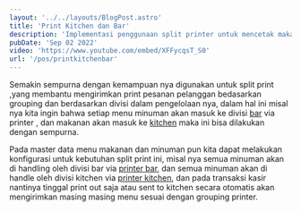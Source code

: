 ---
layout: '../../layouts/BlogPost.astro'
title: 'Print Kitchen dan Bar'
description: 'Implementasi penggunaan split printer untuk mencetak makanan ke kitchen dan minuman ke bar.'
pubDate: 'Sep 02 2022'
video: 'https://www.youtube.com/embed/XFFycqsT_S0'
url: '/pos/printkitchenbar'
---

Semakin sempurna dengan kemampuan nya digunakan untuk split print ,yang membantu mengirimkan print pesanan pelanggan bedasarkan grouping dan berdasarkan divisi dalam pengelolaan nya, dalam hal ini misal nya kita ingin bahwa setiap menu minuman akan masuk ke divisi [bar](/pos/printkitchenbar) via printer , dan makanan akan masuk ke [kitchen](/pos/printkitchenbar) maka ini bisa dilakukan dengan sempurna.

Pada master data menu makanan dan minuman pun kita dapat melakukan konfigurasi untuk kebutuhan split print ini, misal nya semua minuman akan di handling oleh divisi bar via [printer bar](/pos/printkitchenbar), dan semua minuman akan di handle oleh divisi kitchen via [printer kitchen](/pos/printkitchenbar), dan pada transaksi kasir nantinya tinggal print out saja atau sent to kitchen secara otomatis akan mengirimkan masing masing menu sesuai dengan grouping printer.
